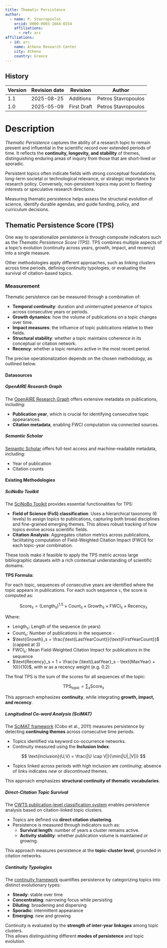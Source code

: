 ```yaml
---
title: Thematic Persistence
author:
  - name: P. Stavropoulos
    orcid: 0000-0003-1664-6554
    affiliations:
      - ref: arc
affiliations:
  - id: arc
    name: Athena Research Center
    city: Athena
    country: Greece
---
```


::: {.callout collapse="true"}
# History

| Version | Revision date | Revision    | Author              |
|---------|---------------|-------------|---------------------|
| 1.1     | 2025-08-25    | Additions   | Petros Stavropoulos |
| 1.0     | 2025-05-09    | First Draft | Petros Stavropoulos |
:::

# Description

*Thematic Persistence* captures the ability of a research topic to remain present and influential in the scientific record over extended periods of time. It reflects the **continuity, longevity, and stability** of themes, distinguishing enduring areas of inquiry from those that are short-lived or sporadic.

Persistent topics often indicate fields with strong conceptual foundations, long-term societal or technological relevance, or strategic importance for research policy. Conversely, non-persistent topics may point to fleeting interests or speculative research directions.

Measuring thematic persistence helps assess the structural evolution of science, identify durable agendas, and guide funding, policy, and curriculum decisions.

## Thematic Persistence Score (TPS)

One way to operationalize persistence is through composite indicators such as the *Thematic Persistence Score (TPS)*. TPS combines multiple aspects of a topic’s evolution (continuity across years, growth, impact, and recency) into a single measure.

Other methodologies apply different approaches, such as linking clusters across time periods, defining continuity typologies, or evaluating the survival of citation-based topics.

### Measurement

Thematic persistence can be measured through a combination of:

- **Temporal continuity**: duration and uninterrupted presence of topics across consecutive years or periods.  
- **Growth dynamics**: how the volume of publications on a topic changes over time.  
- **Impact measures**: the influence of topic publications relative to their fields.  
- **Structural stability**: whether a topic maintains coherence in its conceptual or citation network.  
- **Recency**: whether a topic remains active in the most recent period.  

The precise operationalization depends on the chosen methodology, as outlined below.

#### Datasources

##### OpenAIRE Research Graph

The [OpenAIRE Research Graph](https://graph.openaire.eu/) offers extensive metadata on publications, including:

- **Publication year**, which is crucial for identifying consecutive topic appearances.
- **Citation metadata**, enabling FWCI computation via connected sources.

##### Semantic Scholar

[Semantic Scholar](https://www.semanticscholar.org/) offers full-text access and machine-readable metadata, including:

- Year of publication
- Citation counts

#### Existing Methodologies

##### SciNoBo Toolkit

The [SciNoBo Toolkit](https://scinobo.ilsp.gr/toolkit) provides essential functionalities for TPS:

-   **Field of Science (FoS) classification**: Uses a hierarchical taxonomy (6 levels) to assign topics to publications, capturing both broad disciplines and fine-grained emerging themes. This allows robust tracking of how topics evolve across scientific fields.
-   **Citation Analysis**: Aggregates citation metrics across publications, facilitating computation of Field-Weighted Citation Impact (FWCI) for each topic-year combination.

These tools make it feasible to apply the TPS metric across large bibliographic datasets with a rich contextual understanding of scientific domains.

**TPS Formula:**

For each topic, sequences of consecutive years are identified where the topic appears in publications. For each such sequence `s`, the score is computed as:

$$
\text{Score}_s = (\text{Length}_s)^{1.5} \times \text{Count}_s \times \text{Growth}_s \times \text{FWCI}_s \times \text{Recency}_s
$$

Where: 

- $\text{Length}_s$: Length of the sequence (in years) 
- $\text{Count}_s$: Number of publications in the sequence - 
- $\text{Growth}_s = \frac{\text{LastYearCount}}{\text{FirstYearCount}}$ (capped at 3)
- $\text{FWCI}_s$: Mean Field-Weighted Citation Impact for publications in the sequence 
- $\text{Recency}_s = 1 + \frac{w (\text{LastYear}_s - \text{MaxYear} + 10)}{10}$, with $w$ as a recency weight (e.g. 0.2)

The final TPS is the sum of the scores for all sequences of the topic:

$$
\text{TPS}_{\text{topic}} = \sum_s \text{Score}_s
$$

This approach emphasizes **continuity**, while integrating **growth, impact, and recency**.

##### Longitudinal Co-word Analysis (SciMAT)

The [SciMAT framework](https://doi.org/10.1016/j.joi.2010.09.002) (Cobo et al., 2011) measures persistence by detecting **continuing themes** across consecutive time periods.


- Topics identified via keyword co-occurrence networks.  
- Continuity measured using the **Inclusion Index**:  

$$
\text{Inclusion}(U,V) = \frac{|U \cap V|}{\min(|U|,|V|)}
$$

- Topics linked across periods with high inclusion are *continuing*; absence of links indicates *new* or *discontinued* themes.  

This approach emphasizes **structural continuity of thematic vocabularies**.

##### Direct-Citation Topic Survival

The [CWTS publication-level classification system](https://doi.org/10.1002/asi.22748) enables persistence analysis based on citation-linked topic clusters.

-   Topics are defined via **direct citation clustering**.\
-   Persistence is measured through indicators such as:
    -   **Survival length**: number of years a cluster remains active.\
    -   **Activity stability**: whether publication volume is maintained or growing.

This approach measures persistence at the **topic-cluster level**, grounded in citation networks.

##### Continuity Typologies

The [continuity framework](https://doi.org/10.1016/j.joi.2013.11.006) quantifies persistence by categorizing topics into distinct evolutionary types:

-   **Steady**: stable over time\
-   **Concentrating**: narrowing focus while persisting\
-   **Diluting**: broadening and dispersing\
-   **Sporadic**: intermittent appearance\
-   **Emerging**: new and growing

Continuity is evaluated by the **strength of inter-year linkages** among topic clusters.\
This allows distinguishing different **modes of persistence** and topic evolution.